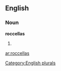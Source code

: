 
==English==

===Noun===
'''roccellas'''

# {{plural of|[[roccella]]}}

[[Category:English plurals]]

[[ar:roccellas]]